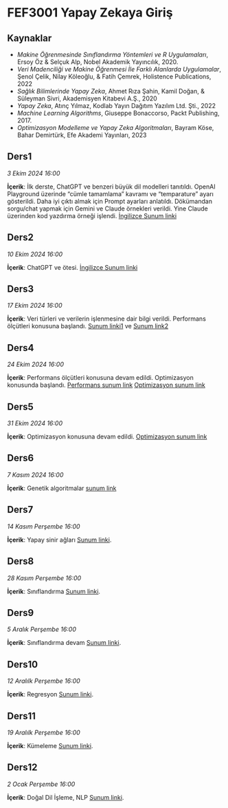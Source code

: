 # FEF3001 Yapay Zekaya Giriş

## Kaynaklar

- *Makine Öğrenmesinde Sınıflandırma Yöntemleri ve R Uygulamaları*, Ersoy Öz & Selçuk Alp, Nobel Akademik Yayıncılık, 2020.
- *Veri Madenciliği ve Makine Öğrenmesi İle Farklı Alanlarda Uygulamalar*, Şenol Çelik, Nilay Köleoğlu, & Fatih Çemrek, Holistence Publications, 2022
- *Sağlık Bilimlerinde Yapay Zeka*, Ahmet Rıza Şahin, Kamil Doğan, & Süleyman Sivri, Akademisyen Kitabevi A.Ş., 2020
- *Yapay Zeka*, Atınç Yılmaz, Kodlab Yayın Dağıtım Yazılım Ltd. Şti., 2022
- *Machine Learning Algorithms*, Giuseppe Bonaccorso, Packt Publishing, 2017.
- *Optimizasyon Modelleme ve Yapay Zeka Algoritmaları*, Bayram Köse, Bahar Demirtürk, Efe Akademi Yayınları, 2023

## Ders1

*3 Ekim 2024 16:00*

**İçerik**: İlk derste, ChatGPT ve benzeri büyük dil modelleri tanıtıldı. OpenAI Playground üzerinde "cümle tamamlama" kavramı ve "temparature" ayarı gösterildi. Daha iyi çıktı almak için Prompt ayarları anlatıldı. Dökümandan sorgu/chat yapmak için Gemini ve Claude örnekleri verildi. Yine Claude üzerinden kod yazdırma örneği işlendi. [İngilizce Sunum linki](ders1.ipynb)

## Ders2

*10 Ekim 2024 16:00*

**İçerik**: ChatGPT ve ötesi. [İngilizce Sunum linki](ders1.ipynb)

## Ders3

*17 Ekim 2024 16:00*

**İçerik**: Veri türleri ve verilerin işlenmesine dair bilgi verildi. Performans ölçütleri konusuna başlandı. [Sunum linki1](ders3_1.qmd) ve [Sunum link2](ders3.qmd)

## Ders4

*24 Ekim 2024 16:00*

**İçerik**: Performans ölçütleri konusuna devam edildi. Optimizasyon konusunda başlandı. [Performans sunum link](ders3.qmd) [Optimizasyon sunum link](files/Hafta_4.pdf)

## Ders5

*31 Ekim 2024 16:00*

**İçerik**: Optimizasyon konusuna devam edildi. [Optimizasyon sunum link](files/Hafta_5.pdf)

## Ders6

*7 Kasım 2024 16:00*

**İçerik**: Genetik algoritmalar [sunum link](files/Hafta_6.pdf)

## Ders7

*14 Kasım Perşembe 16:00*

**İçerik**: Yapay sinir ağları [Sunum linki](ders7.qmd). 

## Ders8

*28 Kasım Perşembe 16:00*

**İçerik**: Sınıflandırma [Sunum linki](ders8-classification.qmd). 

## Ders9

*5 Aralık Perşembe 16:00*

**İçerik**: Sınıflandırma devam [Sunum linki](ders8-classification.qmd). 


## Ders10

*12 Aralılk Perşembe 16:00*

**İçerik**: Regresyon [Sunum linki](ders10-regression.qmd). 

## Ders11

*19 Aralılk Perşembe 16:00*

**İçerik**: Kümeleme [Sunum linki](ders11-clustering.qmd). 

## Ders12

*2 Ocak Perşembe 16:00*

**İçerik**: Doğal Dil İşleme, NLP [Sunum linki](ders12-nlp.qmd). 
